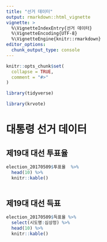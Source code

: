 ```yaml
---
title: "선거 데이터"
output: rmarkdown::html_vignette
vignette: >
  %\VignetteIndexEntry{선거 데이터}
  %\VignetteEncoding{UTF-8}
  %\VignetteEngine{knitr::rmarkdown}
editor_options: 
  chunk_output_type: console
---
```


```r
knitr::opts_chunk$set(
  collapse = TRUE,
  comment = "#>"
)

library(tidyverse)
```

```r
library(krvote)
```

# 대통령 선거 데이터

## 제19대 대선 투표율

```r

election_20170509$투표율  %>% 
  head(10) %>% 
  knitr::kable()
  
```

## 제19대 대선 득표

```r

election_20170509$득표율 %>% 
  select(시도명:심상정) %>% 
  head(10) %>% 
  knitr::kable()

```
